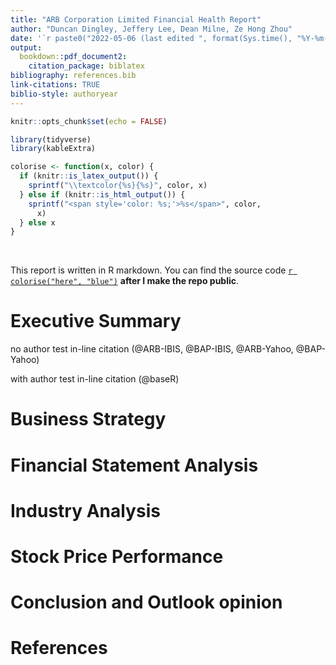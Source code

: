 ```yaml
---
title: "ARB Corporation Limited Financial Health Report"
author: "Duncan Dingley, Jeffery Lee, Dean Milne, Ze Hong Zhou"
date: '`r paste0("2022-05-06 (last edited ", format(Sys.time(), "%Y-%m-%d"), ")")`'
output:
  bookdown::pdf_document2:
    citation_package: biblatex
bibliography: references.bib
link-citations: TRUE
biblio-style: authoryear
---
```


```r
knitr::opts_chunk$set(echo = FALSE)

library(tidyverse)
library(kableExtra)

colorise <- function(x, color) {
  if (knitr::is_latex_output()) {
    sprintf("\\textcolor{%s}{%s}", color, x)
  } else if (knitr::is_html_output()) {
    sprintf("<span style='color: %s;'>%s</span>", color,
      x)
  } else x
}
```

&nbsp;

This report is written in R markdown. You can find the source code [`r colorise("here", "blue")`](https://github.com/nzh-zhou/ACST2052-Assignment) **after I make the repo public**.

# Executive Summary

no author test in-line citation (@ARB-IBIS, @BAP-IBIS, @ARB-Yahoo, @BAP-Yahoo)

with author test in-line citation (@baseR)

# Business Strategy

# Financial Statement Analysis

# Industry Analysis

# Stock Price Performance

# Conclusion and Outlook opinion

# References

<div id="refs"></div>




